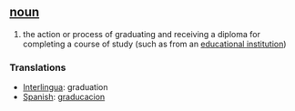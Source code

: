 == [[noun]] ==
# the action or process of graduating and receiving a diploma for completing a course of study (such as from an [[educational institution]])

=== Translations ===
*[[Interlingua]]: graduation
*[[Spanish]]: [[graducacion]]